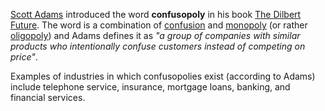 [[Scott Adams]] introduced the word '''confusopoly''' in his book [[The Dilbert Future]]. The word is a combination of [[confusion]] and [[monopoly]] (or rather [[oligopoly]]) and Adams defines it as ''"a group of companies with similar products who intentionally confuse customers instead of competing on price"''. 

Examples of industries in which confusopolies exist (according to Adams) include telephone service, insurance, mortgage loans, banking, and financial services.

{{Vocab-stub}}